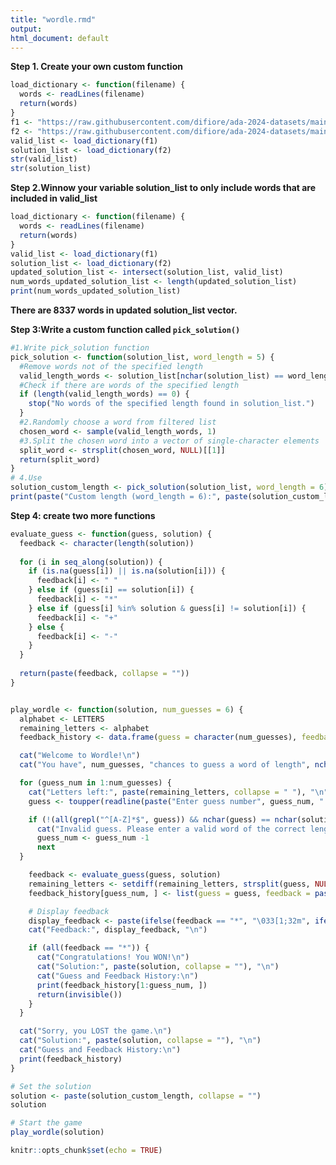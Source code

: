 ```yaml
---
title: "wordle.rmd"
output:
html_document: default
---
```


**Step 1. Create your own custom function**

```r
load_dictionary <- function(filename) {
  words <- readLines(filename)
  return(words)
}
f1 <- "https://raw.githubusercontent.com/difiore/ada-2024-datasets/main/collins-scrabble-words-2019.txt"
f2 <- "https://raw.githubusercontent.com/difiore/ada-2024-datasets/main/google-10000-english-usa-no-swears.txt"
valid_list <- load_dictionary(f1)
solution_list <- load_dictionary(f2)
str(valid_list)
str(solution_list)
```

**Step 2.Winnow your variable solution_list to only include words that are included in valid_list**

```r
load_dictionary <- function(filename) {
  words <- readLines(filename)
  return(words)
}
valid_list <- load_dictionary(f1)
solution_list <- load_dictionary(f2)
updated_solution_list <- intersect(solution_list, valid_list)
num_words_updated_solution_list <- length(updated_solution_list)
print(num_words_updated_solution_list)
```

**There are 8337 words in updated solution_list vector.**

**Step 3:Write a custom function called `pick_solution()`**

```r
#1.Write pick_solution function
pick_solution <- function(solution_list, word_length = 5) {
  #Remove words not of the specified length
  valid_length_words <- solution_list[nchar(solution_list) == word_length]
  #Check if there are words of the specified length
  if (length(valid_length_words) == 0) {
    stop("No words of the specified length found in solution_list.")
  }
  #2.Randomly choose a word from filtered list
  chosen_word <- sample(valid_length_words, 1)
  #3.Split the chosen word into a vector of single-character elements
  split_word <- strsplit(chosen_word, NULL)[[1]]
  return(split_word)
}
# 4.Use
solution_custom_length <- pick_solution(solution_list, word_length = 6)
print(paste("Custom length (word_length = 6):", paste(solution_custom_length, collapse = "")))
```

**Step 4: create two more functions**

```r
evaluate_guess <- function(guess, solution) {
  feedback <- character(length(solution))
  
  for (i in seq_along(solution)) {
    if (is.na(guess[i]) || is.na(solution[i])) {
      feedback[i] <- " "
    } else if (guess[i] == solution[i]) {
      feedback[i] <- "*"
    } else if (guess[i] %in% solution & guess[i] != solution[i]) {
      feedback[i] <- "+"
    } else {
      feedback[i] <- "-"
    }
  }
  
  return(paste(feedback, collapse = ""))
}


play_wordle <- function(solution, num_guesses = 6) {
  alphabet <- LETTERS
  remaining_letters <- alphabet
  feedback_history <- data.frame(guess = character(num_guesses), feedback = character(num_guesses))

  cat("Welcome to Wordle!\n")
  cat("You have", num_guesses, "chances to guess a word of length", nchar(solution), "\n")

  for (guess_num in 1:num_guesses) {
    cat("Letters left:", paste(remaining_letters, collapse = " "), "\n")
    guess <- toupper(readline(paste("Enter guess number", guess_num, ": ")))

    if (!(all(grepl("^[A-Z]*$", guess)) && nchar(guess) == nchar(solution))) {
      cat("Invalid guess. Please enter a valid word of the correct length.\n")
      guess_num <- guess_num -1
      next
  }

    feedback <- evaluate_guess(guess, solution)
    remaining_letters <- setdiff(remaining_letters, strsplit(guess, NULL)[[1]])
    feedback_history[guess_num, ] <- list(guess = guess, feedback = paste(feedback, collapse = ""))

    # Display feedback
    display_feedback <- paste(ifelse(feedback == "*", "\033[1;32m", ifelse(feedback     == "+", "\033[1;33m", "\033[1;31m")), feedback, "\033[0m", sep = "")
    cat("Feedback:", display_feedback, "\n")

    if (all(feedback == "*")) {
      cat("Congratulations! You WON!\n")
      cat("Solution:", paste(solution, collapse = ""), "\n")
      cat("Guess and Feedback History:\n")
      print(feedback_history[1:guess_num, ])
      return(invisible())
    }
  }

  cat("Sorry, you LOST the game.\n")
  cat("Solution:", paste(solution, collapse = ""), "\n")
  cat("Guess and Feedback History:\n")
  print(feedback_history)
}

# Set the solution
solution <- paste(solution_custom_length, collapse = "")
solution

# Start the game
play_wordle(solution)

```

```r
knitr::opts_chunk$set(echo = TRUE)
```
